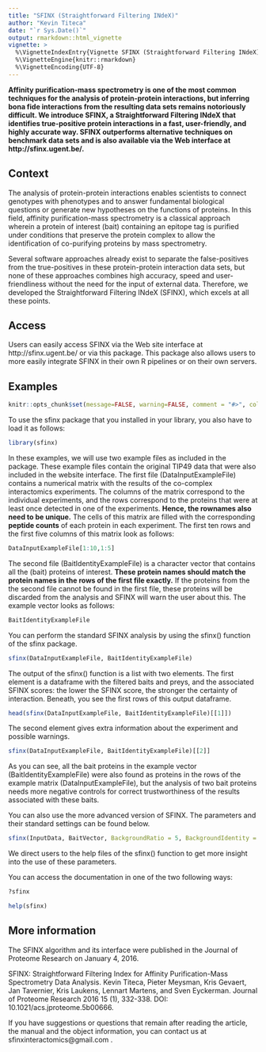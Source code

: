 ---
title: "SFINX (Straightforward Filtering INdeX)"
author: "Kevin Titeca"
date: "`r Sys.Date()`"
output: rmarkdown::html_vignette
vignette: >
  %\VignetteIndexEntry{Vignette SFINX (Straightforward Filtering INdeX)}
  %\VignetteEngine{knitr::rmarkdown}
  %\VignetteEncoding{UTF-8}
---


**Affinity purification-mass spectrometry is one of the most common techniques for the analysis of protein-protein interactions, but inferring bona fide interactions from the resulting data sets remains notoriously difficult. We introduce SFINX, a Straightforward Filtering INdeX that identifies true-positive protein interactions in a fast, user-friendly, and highly accurate way. SFINX outperforms alternative techniques on benchmark data sets and is also available via the Web interface at http://sfinx.ugent.be/.**

## Context

The analysis of protein-protein interactions enables scientists to connect genotypes with phenotypes and to answer fundamental biological questions or generate new hypotheses on the functions of proteins. In this field, affinity purification-mass spectrometry is a classical approach wherein a protein of interest (bait) containing an epitope tag is purified under conditions that preserve the protein complex to allow the identification of co-purifying proteins by mass spectrometry.

Several software approaches already exist to separate the false-positives from the true-positives in these protein-protein interaction data sets, but none of these approaches combines high accuracy, speed and user-friendliness without the need for the input of external data. Therefore, we developed the Straightforward Filtering INdeX (SFINX), which excels at all these points.

## Access

Users can easily access SFINX via the Web site interface at http://sfinx.ugent.be/ or via this package. This package also allows users to more easily integrate SFINX in their own R pipelines or on their own servers.

## Examples
```{r, echo = FALSE}
knitr::opts_chunk$set(message=FALSE, warning=FALSE, comment = "#>", collapse = TRUE)
```


To use the sfinx package that you installed in your library, you also have to load it as follows:


```{r}
library(sfinx)

```

In these examples, we will use two example files as included in the package. These example files contain the original TIP49 data that were also included in the website interface. The first file (DataInputExampleFile) contains a numerical matrix with the results of the co-complex interactomics experiments. The columns of the matrix correspond to the individual experiments, and the rows correspond to the proteins that were at least once detected in one of the experiments. **Hence, the rownames also need to be unique.** The cells of this matrix are filled with the corresponding **peptide counts** of each protein in each experiment. The first ten rows and the first five columns of this matrix look as follows:


```{r}
DataInputExampleFile[1:10,1:5]


```


The second file (BaitIdentityExampleFile) is a character vector that contains all the (bait) proteins of interest. **These protein names should match the protein names in the rows of the first file exactly.** If the proteins from the the second file cannot be found in the first file, these proteins will be discarded from the analysis and SFINX will warn the user about this. The example vector looks as follows:

```{r}
BaitIdentityExampleFile

```


You can perform the standard SFINX analysis by using the sfinx() function of the sfinx package.


```{r, eval = FALSE}
sfinx(DataInputExampleFile, BaitIdentityExampleFile)

```

The output of the sfinx() function is a list with two elements. The first element is a dataframe with the filtered baits and preys, and the associated SFINX scores: the lower the SFINX score, the stronger the certainty of interaction. Beneath, you see the first rows of this output dataframe.


```{r}
head(sfinx(DataInputExampleFile, BaitIdentityExampleFile)[[1]])


```

The second element gives extra information about the experiment and possible warnings.

```{r}
sfinx(DataInputExampleFile, BaitIdentityExampleFile)[[2]]

```


As you can see, all the bait proteins in the example vector (BaitIdentityExampleFile) were also found as proteins in the rows of the example matrix (DataInputExampleFile), but the analysis of two bait proteins needs more negative controls for correct trustworthiness of the results associated with these baits.


You can also use the more advanced version of SFINX. The parameters and their standard settings can be found below.

```{r, eval = FALSE}
sfinx(InputData, BaitVector, BackgroundRatio = 5, BackgroundIdentity = "automatic", BaitInfluence = FALSE, ConstantLimit = FALSE, FWERType = "B")


```



We direct users to the help files of the sfinx() function to get more insight into the use of these parameters.

You can access the documentation in one of the two following ways:

```{r, eval = FALSE}
?sfinx

help(sfinx)

```


## More information

The SFINX algorithm and its interface were published in the Journal of Proteome Research on January 4, 2016.

SFINX: Straightforward Filtering Index for Affinity Purification-Mass Spectrometry Data Analysis.
Kevin Titeca, Pieter Meysman, Kris Gevaert, Jan Tavernier, Kris Laukens, Lennart Martens, and Sven Eyckerman.
Journal of Proteome Research 2016 15 (1), 332-338.
DOI: 10.1021/acs.jproteome.5b00666. 

If you have suggestions or questions that remain after reading the article, the manual and the object information, you can contact us at sfinxinteractomics@gmail.com .


